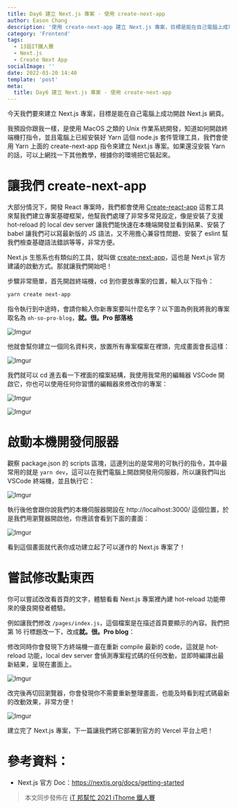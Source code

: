 ```yaml
---
title: Day6 建立 Next.js 專案 - 使用 create-next-app
author: Eason Chang
description: '使用 create-next-app 建立 Next.js 專案，目標是能在自己電腦上成功開啟 Next.js 網頁。'
category: 'Frontend'
tags:
  - 13屆IT鐵人賽
  - Next.js
  - Create Next App
socialImage: ''
date: 2022-03-20 14:40
template: 'post'
meta:
  title: Day6 建立 Next.js 專案 - 使用 create-next-app
---
```


今天我們要來建立 Next.js 專案，目標是能在自己電腦上成功開啟 Next.js 網頁。

我預設你跟我一樣，是使用 MacOS 之類的 Unix 作業系統開發，知道如何開啟終端機打指令，並且電腦上已經安裝好 Yarn 這個 node.js 套件管理工具，我們會使用 Yarn 上面的 create-next-app 指令來建立 Next.js 專案。如果還沒安裝 Yarn 的話，可以上網找一下其他教學，根據你的環境把它裝起來。

# 讓我們 create-next-app

大部分情況下，開發 React 專案時，我們都會使用 [Create-react-app](https://create-react-app.dev/) 這套工具來幫我們建立專案基礎框架，他幫我們處理了非常多常見設定，像是安裝了支援 hot-reload 的 local dev server 讓我們能快速在本機端開發並看到結果、安裝了 babel 讓我們可以寫最新版的 JS 語法，又不用擔心兼容性問題、安裝了 eslint 幫我們檢查基礎語法錯誤等等，非常方便。

Next.js 生態系也有類似的工具，就叫做 [create-next-app](https://nextjs.org/docs/api-reference/create-next-app)，這也是 Next.js 官方建議的啟動方式。那就讓我們開始吧！

步驟非常簡單，首先開啟終端機，cd 到你要放專案的位置，輸入以下指令：

```bash
yarn create next-app
```

指令執行到中途時，會請你輸入你新專案要叫什麼名字？以下圖為例我將我的專案取名為 `oh-so-pro-blog`，**就。很。Pro 部落格**

![Imgur](https://i.imgur.com/eynhAuj.png)

他就會幫你建立一個同名資料夾，放置所有專案檔案在裡頭，完成畫面會長這樣：

![Imgur](https://i.imgur.com/0QfwD4J.png)

我們就可以 cd 進去看一下裡面的檔案結構，我使用我常用的編輯器 VSCode 開啟它，你也可以使用任何你習慣的編輯器來修改你的專案：

![Imgur](https://i.imgur.com/d9Z1Kpl.png)

![Imgur](https://i.imgur.com/tR5YfgL.png)

# 啟動本機開發伺服器

觀察 package.json 的 scripts 區塊，這邊列出的是常用的可執行的指令，其中最常用的就是 `yarn dev`，這可以在我們電腦上開啟開發用伺服器，所以讓我們叫出 VSCode 終端機，並且執行它：

![Imgur](https://i.imgur.com/QCcz4jE.png)

執行後他會跟你說我們的本機伺服器開設在 http://localhost:3000/ 這個位置，於是我們用瀏覽器開啟他，你應該會看到下面的畫面：

![Imgur](https://i.imgur.com/Lb226nb.png)

看到這個畫面就代表你成功建立起了可以運作的 Next.js 專案了！

# 嘗試修改點東西

你可以嘗試改改看首頁的文字，體驗看看 Next.js 專案裡內建 hot-reload 功能帶來的優良開發者體驗。

例如讓我們修改 `/pages/index.js`，這個檔案是在描述首頁要顯示的內容。我們把第 16 行標題改一下，改成**就。很。Pro blog**：

修改同時你會發現下方終端機一直在重新 compile 最新的 code，這就是 hot-reload 功能，local dev server 會偵測專案程式碼的任何改動，並即時編譯出最新結果，呈現在畫面上。

![Imgur](https://i.imgur.com/EQmHFhd.png)

改完後再切回瀏覽器，你會發現你不需要重新整理畫面，也能及時看到程式碼最新的改動效果，非常方便！

![Imgur](https://i.imgur.com/NxUDQl4.png)

建立完了 Next.js 專案，下一篇讓我們將它部署到官方的 Vercel 平台上吧！

# 參考資料：

- Next.js 官方 Doc：https://nextjs.org/docs/getting-started

> 本文同步發佈在 [iT 邦幫忙 2021 iThome 鐵人賽](https://ithelp.ithome.com.tw/articles/10268691)
